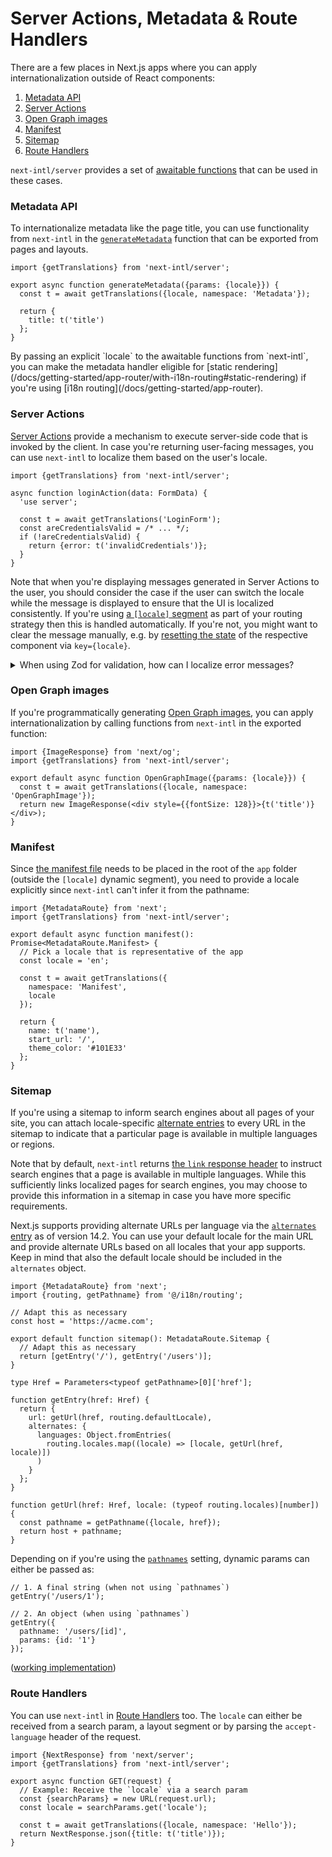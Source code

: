 
# Server Actions, Metadata & Route Handlers

There are a few places in Next.js apps where you can apply internationalization outside of React components:

1. [Metadata API](https://nextjs.org/docs/app/building-your-application/optimizing/metadata)
2. [Server Actions](https://nextjs.org/docs/app/building-your-application/data-fetching/server-actions-and-mutations)
3. [Open Graph images](https://nextjs.org/docs/app/api-reference/file-conventions/metadata/opengraph-image)
4. [Manifest](https://nextjs.org/docs/app/api-reference/file-conventions/metadata/manifest)
5. [Sitemap](https://nextjs.org/docs/app/api-reference/file-conventions/metadata/sitemap)
6. [Route Handlers](https://nextjs.org/docs/app/building-your-application/routing/router-handlers)

`next-intl/server` provides a set of [awaitable functions](/docs/environments/server-client-components#async-components) that can be used in these cases.

### Metadata API

To internationalize metadata like the page title, you can use functionality from `next-intl` in the [`generateMetadata`](https://nextjs.org/docs/app/api-reference/functions/generate-metadata#generatemetadata-function) function that can be exported from pages and layouts.

```tsx filename="layout.tsx"
import {getTranslations} from 'next-intl/server';

export async function generateMetadata({params: {locale}}) {
  const t = await getTranslations({locale, namespace: 'Metadata'});

  return {
    title: t('title')
  };
}
```

<Callout>
  By passing an explicit `locale` to the awaitable functions from `next-intl`,
  you can make the metadata handler eligible for [static
  rendering](/docs/getting-started/app-router/with-i18n-routing#static-rendering)
  if you're using [i18n routing](/docs/getting-started/app-router).
</Callout>

### Server Actions

[Server Actions](https://nextjs.org/docs/app/building-your-application/data-fetching/server-actions-and-mutations) provide a mechanism to execute server-side code that is invoked by the client. In case you're returning user-facing messages, you can use `next-intl` to localize them based on the user's locale.

```tsx
import {getTranslations} from 'next-intl/server';

async function loginAction(data: FormData) {
  'use server';

  const t = await getTranslations('LoginForm');
  const areCredentialsValid = /* ... */;
  if (!areCredentialsValid) {
    return {error: t('invalidCredentials')};
  }
}
```

Note that when you're displaying messages generated in Server Actions to the user, you should consider the case if the user can switch the locale while the message is displayed to ensure that the UI is localized consistently. If you're using [a `[locale]` segment](/docs/getting-started/app-router) as part of your routing strategy then this is handled automatically. If you're not, you might want to clear the message manually, e.g. by [resetting the state](https://react.dev/learn/preserving-and-resetting-state#resetting-a-form-with-a-key) of the respective component via `key={locale}`.

<Details id="server-actions-zod">
<summary>When using Zod for validation, how can I localize error messages?</summary>

[Zod](https://zod.dev/) allows you to provide [contextual error maps](https://zod.dev/ERROR_HANDLING?id=contextual-error-map) that can be used to customize error messages per parse invocation. Since the locale is specific to a particular request, this mechanism comes in handy to turn structured errors from `zod` into localized messages:

```tsx
import {getTranslations} from 'next-intl/server';
import {loginUser} from '@/services/session';
import {isEqual} from 'lodash';
import {z} from 'zod';

const loginFormSchema = z.object({
  email: z.string().email(),
  password: z.string().min(1)
});

// ...

async function loginAction(data: FormData) {
  'use server';

  const t = await getTranslations('LoginForm');
  const values = Object.fromEntries(data);

  const result = await loginFormSchema
    .refine(async (credentials) => loginUser(credentials), {
      message: t('invalidCredentials')
    })
    .safeParseAsync(values, {
      errorMap(issue, ctx) {
        let message;

        if (isEqual(issue.path, ['email'])) {
          message = t('invalidEmail');
        } else if (isEqual(issue.path, ['password'])) {
          message = t('invalidPassword');
        }

        return {message: message || ctx.defaultError};
      }
    });

  // ...
}
```

See the [App Router without i18n routing example](/examples#app-router-without-i18n-routing) for a working implementation.

</Details>

### Open Graph images

If you're programmatically generating [Open Graph images](https://nextjs.org/docs/app/api-reference/file-conventions/metadata/opengraph-image), you can apply internationalization by calling functions from `next-intl` in the exported function:

```tsx filename="opengraph-image.tsx"
import {ImageResponse} from 'next/og';
import {getTranslations} from 'next-intl/server';

export default async function OpenGraphImage({params: {locale}}) {
  const t = await getTranslations({locale, namespace: 'OpenGraphImage'});
  return new ImageResponse(<div style={{fontSize: 128}}>{t('title')}</div>);
}
```

### Manifest

Since [the manifest file](https://nextjs.org/docs/app/api-reference/file-conventions/metadata/manifest) needs to be placed in the root of the `app` folder (outside the `[locale]` dynamic segment), you need to provide a locale explicitly since `next-intl` can't infer it from the pathname:

```tsx filename="app/manifest.ts"
import {MetadataRoute} from 'next';
import {getTranslations} from 'next-intl/server';

export default async function manifest(): Promise<MetadataRoute.Manifest> {
  // Pick a locale that is representative of the app
  const locale = 'en';

  const t = await getTranslations({
    namespace: 'Manifest',
    locale
  });

  return {
    name: t('name'),
    start_url: '/',
    theme_color: '#101E33'
  };
}
```

### Sitemap

If you're using a sitemap to inform search engines about all pages of your site, you can attach locale-specific [alternate entries](https://developers.google.com/search/docs/specialty/international/localized-versions#sitemap) to every URL in the sitemap to indicate that a particular page is available in multiple languages or regions.

Note that by default, `next-intl` returns [the `link` response header](/docs/routing#alternate-links) to instruct search engines that a page is available in multiple languages. While this sufficiently links localized pages for search engines, you may choose to provide this information in a sitemap in case you have more specific requirements.

Next.js supports providing alternate URLs per language via the [`alternates` entry](https://nextjs.org/docs/app/api-reference/file-conventions/metadata/sitemap#generate-a-localized-sitemap) as of version 14.2. You can use your default locale for the main URL and provide alternate URLs based on all locales that your app supports. Keep in mind that also the default locale should be included in the `alternates` object.

```tsx filename="app/sitemap.ts" {4-5,8-9}
import {MetadataRoute} from 'next';
import {routing, getPathname} from '@/i18n/routing';

// Adapt this as necessary
const host = 'https://acme.com';

export default function sitemap(): MetadataRoute.Sitemap {
  // Adapt this as necessary
  return [getEntry('/'), getEntry('/users')];
}

type Href = Parameters<typeof getPathname>[0]['href'];

function getEntry(href: Href) {
  return {
    url: getUrl(href, routing.defaultLocale),
    alternates: {
      languages: Object.fromEntries(
        routing.locales.map((locale) => [locale, getUrl(href, locale)])
      )
    }
  };
}

function getUrl(href: Href, locale: (typeof routing.locales)[number]) {
  const pathname = getPathname({locale, href});
  return host + pathname;
}
```

Depending on if you're using the [`pathnames`](/docs/routing#pathnames) setting, dynamic params can either be passed as:

```tsx
// 1. A final string (when not using `pathnames`)
getEntry('/users/1');

// 2. An object (when using `pathnames`)
getEntry({
  pathname: '/users/[id]',
  params: {id: '1'}
});
```

([working implementation](https://github.com/amannn/next-intl/blob/main/examples/example-app-router/src/app/sitemap.ts))

### Route Handlers

You can use `next-intl` in [Route Handlers](https://nextjs.org/docs/app/building-your-application/routing/router-handlers) too. The `locale` can either be received from a search param, a layout segment or by parsing the `accept-language` header of the request.

```tsx filename="app/api/hello/route.tsx"
import {NextResponse} from 'next/server';
import {getTranslations} from 'next-intl/server';

export async function GET(request) {
  // Example: Receive the `locale` via a search param
  const {searchParams} = new URL(request.url);
  const locale = searchParams.get('locale');

  const t = await getTranslations({locale, namespace: 'Hello'});
  return NextResponse.json({title: t('title')});
}
```
